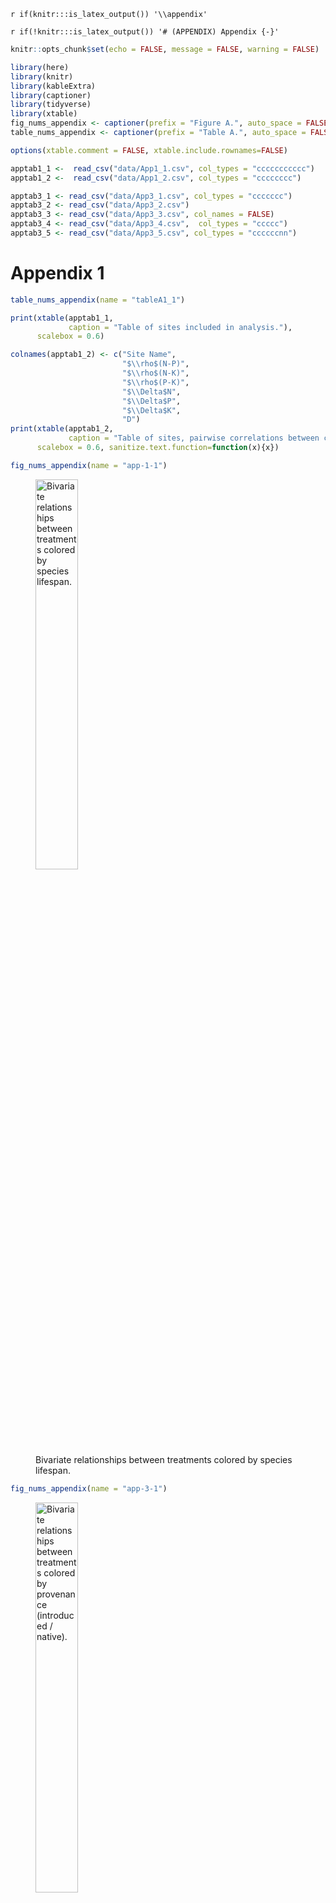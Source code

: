 `r if(knitr:::is_latex_output()) '\\appendix'`

`r if(!knitr:::is_latex_output()) '# (APPENDIX) Appendix {-}'` 

<!--
If you feel it necessary to include an appendix, it goes here.
-->


```r
knitr::opts_chunk$set(echo = FALSE, message = FALSE, warning = FALSE)
```

```r
library(here)
library(knitr)
library(kableExtra)
library(captioner)
library(tidyverse)
library(xtable)
fig_nums_appendix <- captioner(prefix = "Figure A.", auto_space = FALSE)
table_nums_appendix <- captioner(prefix = "Table A.", auto_space = FALSE)

options(xtable.comment = FALSE, xtable.include.rownames=FALSE)
```

```r
apptab1_1 <-  read_csv("data/App1_1.csv", col_types = "ccccccccccc")
apptab1_2 <-  read_csv("data/App1_2.csv", col_types = "cccccccc")

apptab3_1 <- read_csv("data/App3_1.csv", col_types = "ccccccc")
apptab3_2 <- read_csv("data/App3_2.csv")
apptab3_3 <- read_csv("data/App3_3.csv", col_names = FALSE)
apptab3_4 <- read_csv("data/App3_4.csv",  col_types = "ccccc")
apptab3_5 <- read_csv("data/App3_5.csv", col_types = "ccccccnn")
```
# Appendix 1

```r
table_nums_appendix(name = "tableA1_1")
```

```r
print(xtable(apptab1_1,
             caption = "Table of sites included in analysis."),
      scalebox = 0.6)
```

```r
colnames(apptab1_2) <- c("Site Name",
                         "$\\rho$(N-P)",
                         "$\\rho$(N-K)",
                         "$\\rho$(P-K)",
                         "$\\Delta$N",
                         "$\\Delta$P",
                         "$\\Delta$K",
                         "D")
print(xtable(apptab1_2,
             caption = "Table of sites, pairwise correlations between community responses to different treatments ($\\rho$), rate of community change in response to treatment ($\\Delta$), and estimated response dimensionality (D). Significant (P < 0.05) magnitudes of community response are labelled with $\\*$"),
      scalebox = 0.6, sanitize.text.function=function(x){x})
```



```r
fig_nums_appendix(name = "app-1-1")
```

![Bivariate relationships between treatments colored by species lifespan. \label{app-1-1}](figure/AppFig1_1.png){height=40%}


```r
fig_nums_appendix(name = "app-3-1")
```

![Bivariate relationships between treatments colored by provenance (introduced / native). \label{app-1-2}](figure/AppFig1_2.png){height=40%}




```r
table_nums_appendix(name = "tableA1_2")
```

# Appendix 2

# Appendix 3

```r
table_nums_appendix(name = "tableA3_1")
```

```r
apptab3_1[is.na(apptab3_1)] = ' '
colnames(apptab3_1)[c(1,7)] = c("Source", "P")
xtable(apptab3_1,
             caption = "Heuristics used to determine best number of clusters to use in partitioning, K. Summary of the best performing K for 8 different clustering indices.")
```


```r
table_nums_appendix(name = "tableA3_3")
```

```r
colnames(apptab3_3) <- apptab3_3[1,]
print(xtable(apptab3_3[-1,], 
             caption = "Rank summary table of performance across different clustering indices."),
      scalebox = 0.7)
```

\pagebreak

Clustering Index Ranking Method:  
1. Hartigan: Choose value K with maximum index difference between K and K-1.
2. CH: Choose maximum value among orders of K considered.
3. Beale: Choose minimum value of K such that the critical value of the index is less than alpha = 0.05. Other values whose critical value is less than alpha are ranked in order of significance.
4. KL: Choose maximum value among orders of K considered.
5. Cindex: Choose minimum value among orders of K considered.
6. DB (Davies and Bouldin): Choose minimum value among orders of K considered.
7. Silhouette: Choose maximum value among orders of K considered.
8. Duda: Choose minimum value of K such that the critical value of the index is less than alpha = 0.05. Other values whose critical value is less than alpha are ranked in order of significance.

\pagebreak

```r
table_nums_appendix(name = "table3_4")
```

```r
colnames(apptab3_4)[1] = " "
print(xtable(apptab3_4, 
             caption = "Contingency table of observed transitions between state assignments between 2008-2018. For each plot observation of a state assignment in year t (rows), data shows the frequency of state assignments (columns) of the same plot in a subsequent year (t + 1). Diagonal values represent the frequency of a given state retaining its assignment (persistence), while off-diagonal values represent transitions in state assignment. Changes in assignment frequency were highly non-random (χ2 = 392.017, df = 9, P < 0.001)."),
      scalebox = .7)
```

  
  
  
  

```r
table_nums_appendix(name = "table3_5")
```

```r
colnames(apptab3_5) = c("Model", "DF", "Priority", "1 Year SPEI", "2 Year SPEI", "3 Year SPEI", "deltaAIC", "AIC")
xtable(apptab3_5[-1,],
             caption = "AIC model comparison used to select the best fit multi-state model from a series of candidates. Covariates include “Priority Effects” – the effect of initial seeding mixture representation of indicator species correlated with cluster assignments – and “1-“, “2-“, and “3-year SPEI” – a standardized measure of drought stress computed over 1, 2, and 3 cumulative water year intervals, respectively. DF corresponds to the number of parameters estimated within the transition matrix, including baseline transition probabilities and effects of covariates.")
```



```r
fig_nums_appendix(name = "app-3-1")
```

![Visualization of clustering assignments following K-medoids clustering. Non-metric multidimensional scaling (NMDS) ordination was conducted on all community observations from 2008 – 2018 (n=560). Pairwise community distance was calculated using Bray-Curtis dissimilarity index. Species vectors correspond to taxa that were found to be significantly associated (p < 0.05) with state assignments using indicator species analysis. \label{app-3-1}](figure/AppFig3_1.png){height=50%}

```r
fig_nums_appendix(name = "app-3-2")
```

![Relative abundance of species across vegetation state assignments. Values refer to the average abundance of each species (+/- standard error) for observed communities assigned to each state. Species that served as significant (P < 0.05) indicators of each state type are highlighted using “*” and colored by representative state. On average, indicator species of each vegetation state accounted for 75% of the cumulative relative abundance of observed communities. \label{app-3-2}](figure/AppFig3_2.png){height=80%}


```r
fig_nums_appendix(name = "app-3-3")
```

![Visualization of clustering assignments following K-medoids clustering. Non-metric multidimensional scaling (NMDS) ordination was conducted on all community observations from 2008 – 2018 (n=560). Pairwise community distance was calculated using Bray-Curtis dissimilarity index. Species vectors correspond to taxa that were found to be significantly associated (p < 0.05) with state assignments using indicator species analysis. \label{app-3-3}](figure/Fig3_2.png){height=80%}
